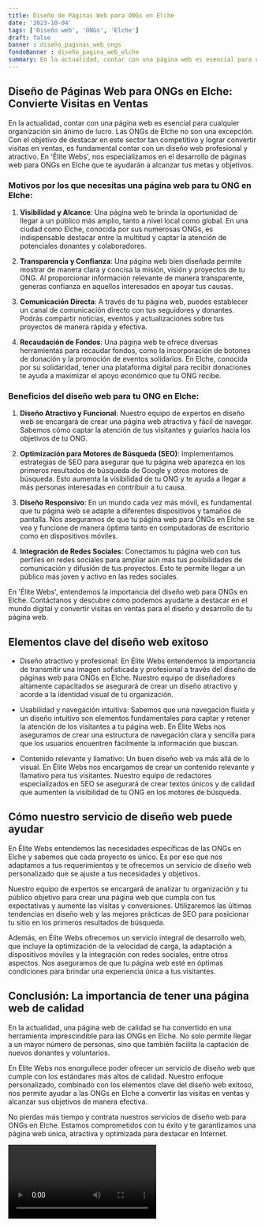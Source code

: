 ```yaml
---
title: Diseño de Páginas Web para ONGs en Elche
date: '2023-10-04'
tags: ['Diseño web', 'ONGs', 'Elche']
draft: false
banner : diseño_paginas_web_ongs
fondoBanner : diseño_pagina_web_elche
summary: En la actualidad, contar con una página web es esencial para cualquier organización sin ánimo de lucro. Las ONGs de Elche no son una excepción. Con el objetivo de destacar en este sector tan competitivo y lograr convertir visitas en ventas, es fundamental contar con un diseño web profesional y atractivo. En 'Élite Webs', nos especializamos en el desarrollo de páginas web para ONGs en Elche que te ayudarán a alcanzar tus metas y objetivos.
---
```


## Diseño de Páginas Web para ONGs en Elche: Convierte Visitas en Ventas

En la actualidad, contar con una página web es esencial para cualquier organización sin ánimo de lucro. Las ONGs de Elche no son una excepción. Con el objetivo de destacar en este sector tan competitivo y lograr convertir visitas en ventas, es fundamental contar con un diseño web profesional y atractivo. En 'Élite Webs', nos especializamos en el desarrollo de páginas web para ONGs en Elche que te ayudarán a alcanzar tus metas y objetivos.

### Motivos por los que necesitas una página web para tu ONG en Elche:

1. **Visibilidad y Alcance**: Una página web te brinda la oportunidad de llegar a un público más amplio, tanto a nivel local como global. En una ciudad como Elche, conocida por sus numerosas ONGs, es indispensable destacar entre la multitud y captar la atención de potenciales donantes y colaboradores.

2. **Transparencia y Confianza**: Una página web bien diseñada permite mostrar de manera clara y concisa la misión, visión y proyectos de tu ONG. Al proporcionar información relevante de manera transparente, generas confianza en aquellos interesados en apoyar tus causas.

3. **Comunicación Directa**: A través de tu página web, puedes establecer un canal de comunicación directo con tus seguidores y donantes. Podrás compartir noticias, eventos y actualizaciones sobre tus proyectos de manera rápida y efectiva.

4. **Recaudación de Fondos**: Una página web te ofrece diversas herramientas para recaudar fondos, como la incorporación de botones de donación y la promoción de eventos solidarios. En Elche, conocida por su solidaridad, tener una plataforma digital para recibir donaciones te ayuda a maximizar el apoyo económico que tu ONG recibe.

### Beneficios del diseño web para tu ONG en Elche:

1. **Diseño Atractivo y Funcional**: Nuestro equipo de expertos en diseño web se encargará de crear una página web atractiva y fácil de navegar. Sabemos cómo captar la atención de tus visitantes y guiarlos hacia los objetivos de tu ONG.

2. **Optimización para Motores de Búsqueda (SEO)**: Implementamos estrategias de SEO para asegurar que tu página web aparezca en los primeros resultados de búsqueda de Google y otros motores de búsqueda. Esto aumenta la visibilidad de tu ONG y te ayuda a llegar a más personas interesadas en contribuir a tu causa.

3. **Diseño Responsivo**: En un mundo cada vez más móvil, es fundamental que tu página web se adapte a diferentes dispositivos y tamaños de pantalla. Nos aseguramos de que tu página web para ONGs en Elche se vea y funcione de manera óptima tanto en computadoras de escritorio como en dispositivos móviles.

4. **Integración de Redes Sociales**: Conectamos tu página web con tus perfiles en redes sociales para ampliar aún más tus posibilidades de comunicación y difusión de tus proyectos. Esto te permite llegar a un público más joven y activo en las redes sociales.

En 'Élite Webs', entendemos la importancia del diseño web para ONGs en Elche. Contáctanos y descubre cómo podemos ayudarte a destacar en el mundo digital y convertir visitas en ventas para el diseño y desarrollo de tu página web.

<GifSeo />

<Cta />

## Elementos clave del diseño web exitoso

- Diseño atractivo y profesional: En Élite Webs entendemos la importancia de transmitir una imagen sofisticada y profesional a través del diseño de páginas web para ONGs en Elche. Nuestro equipo de diseñadores altamente capacitados se asegurará de crear un diseño atractivo y acorde a la identidad visual de tu organización.

- Usabilidad y navegación intuitiva: Sabemos que una navegación fluida y un diseño intuitivo son elementos fundamentales para captar y retener la atención de los visitantes a tu página web. En Élite Webs nos aseguramos de crear una estructura de navegación clara y sencilla para que los usuarios encuentren fácilmente la información que buscan.

- Contenido relevante y llamativo: Un buen diseño web va más allá de lo visual. En Élite Webs nos encargamos de crear un contenido relevante y llamativo para tus visitantes. Nuestro equipo de redactores especializados en SEO se asegurará de crear textos únicos y de calidad que aumenten la visibilidad de tu ONG en los motores de búsqueda.

## Cómo nuestro servicio de diseño web puede ayudar

En Élite Webs entendemos las necesidades específicas de las ONGs en Elche y sabemos que cada proyecto es único. Es por eso que nos adaptamos a tus requerimientos y te ofrecemos un servicio de diseño web personalizado que se ajuste a tus necesidades y objetivos.

Nuestro equipo de expertos se encargará de analizar tu organización y tu público objetivo para crear una página web que cumpla con tus expectativas y aumente las visitas y conversiones. Utilizaremos las últimas tendencias en diseño web y las mejores prácticas de SEO para posicionar tu sitio en los primeros resultados de búsqueda.

Además, en Élite Webs ofrecemos un servicio integral de desarrollo web, que incluye la optimización de la velocidad de carga, la adaptación a dispositivos móviles y la integración con redes sociales, entre otros aspectos. Nos aseguramos de que tu página web esté en óptimas condiciones para brindar una experiencia única a tus visitantes.

## Conclusión: La importancia de tener una página web de calidad

En la actualidad, una página web de calidad se ha convertido en una herramienta imprescindible para las ONGs en Elche. No solo permite llegar a un mayor número de personas, sino que también facilita la captación de nuevos donantes y voluntarios.

En Élite Webs nos enorgullece poder ofrecer un servicio de diseño web que cumple con los estándares más altos de calidad. Nuestro enfoque personalizado, combinado con los elementos clave del diseño web exitoso, nos permite ayudar a las ONGs en Elche a convertir las visitas en ventas y alcanzar sus objetivos de manera efectiva.

No pierdas más tiempo y contrata nuestros servicios de diseño web para ONGs en Elche. Estamos comprometidos con tu éxito y te garantizamos una página web única, atractiva y optimizada para destacar en Internet.

<Video />

<CtaBot job='ONGs' city='Elche'/>

<Gmaps query='Elche+españa+maps' />